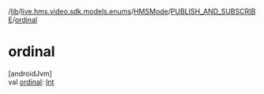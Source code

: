 /[lib](/api-reference/android/v2/home/content)/[live.hms.video.sdk.models.enums](../../index)/[HMSMode](../index)/[PUBLISH_AND_SUBSCRIBE](index)/[ordinal](ordinal)

# ordinal

[androidJvm]\
val [ordinal](ordinal): [Int](https://kotlinlang.org/api/latest/jvm/stdlib/kotlin/-int/index.html)
